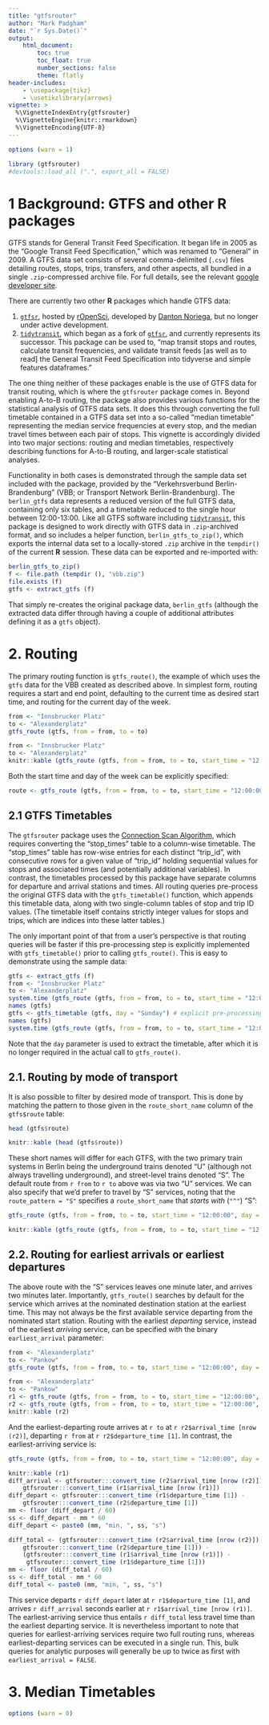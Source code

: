 ```yaml
---
title: "gtfsrouter"
author: "Mark Padgham"
date: "`r Sys.Date()`"
output: 
    html_document:
        toc: true
        toc_float: true
        number_sections: false
        theme: flatly
header-includes: 
    - \usepackage{tikz}
    - \usetikzlibrary{arrows}
vignette: >
  %\VignetteIndexEntry{gtfsrouter}
  %\VignetteEngine{knitr::rmarkdown}
  %\VignetteEncoding{UTF-8}
---
```


```r
options (warn = 1)
```


```r
library (gtfsrouter)
#devtools::load_all (".", export_all = FALSE)
```

# 1 Background: GTFS and other R packages

GTFS stands for General Transit Feed Specification. It began life in 2005 as the
"Google Transit Feed Specification," which was renamed to "General" in 2009.  A
GTFS data set consists of several comma-delimited (`.csv`) files detailing
routes, stops, trips, transfers, and other aspects, all bundled in a single
`.zip`-compressed archive file. For full details, see the relevant [google
developer site](https://developers.google.com/transit/gtfs/).

There are currently two other **R** packages which handle GTFS data:

1. [`gtfsr`](https://github.com/ropensci/gtfsr), hosted by
   [rOpenSci](https://ropensci.org), developed by [Danton
   Noriega](https://github.com/dantonnoriega), but no longer under active
   development.
2. [`tidytransit`](https://github.com/r-transit/tidytransit), which began as a
   fork of [`gtfsr`](https://github.com/ropensci/gtfsr), and currently
   represents its successor. This package can be used to, "map transit stops and
   routes, calculate transit frequencies, and validate transit feeds [as well as
   to read] the General Transit Feed Specification into tidyverse and simple
   features dataframes."

The one thing neither of these packages enable is the use of GTFS data for
transit routing, which is where the `gtfsrouter` package comes in. Beyond
enabling A-to-B routing, the package also provides various functions for the
statistical analysis of GTFS data sets. It does this through converting the full
timetable contained in a GTFS data set into a so-called "median timetable"
representing the median service frequencies at every stop, and the median travel
times between each pair of stops. This vignette is accordingly divided into two
major sections: routing and median timetables, respectively describing functions
for A-to-B routing, and larger-scale statistical analyses.

Functionality in both cases is demonstrated through the sample data set included
with the package, provided by the "Verkehrsverbund Berlin-Brandenburg" (VBB; or
Transport Network Berlin-Brandenburg). The `berlin_gtfs` data represents a
reduced version of the full GTFS data, containing only six tables, and a
timetable reduced to the single hour between 12:00-13:00. Like all GTFS
software including [`tidytransit`](https://github.com/r-transit/tidytransit),
this package is designed to work directly with GTFS data in `.zip`-archived
format, and so includes a helper function, `berlin_gtfs_to_zip()`, which exports
the internal data set to a locally-stored `.zip` archive in the `tempdir()` of
the current **R** session. These data can be exported and re-imported with:
```r
berlin_gtfs_to_zip()
f <- file.path (tempdir (), "vbb.zip")
file.exists (f)
gtfs <- extract_gtfs (f)
```
That simply re-creates the original package data, `berlin_gtfs` (although the
extracted data differ through having a couple of additional attributes defining
it as a `gtfs` object).
     



# 2. Routing

The primary routing function is `gtfs_route()`, the example of which uses the
`gtfs` data for the VBB created as described above. In simplest form, routing
requires a start and end point, defaulting to the current time as desired start
time, and routing for the current day of the week.
```r
from <- "Innsbrucker Platz"
to <- "Alexanderplatz"
gtfs_route (gtfs, from = from, to = to)
```
```r
from <- "Innsbrucker Platz"
to <- "Alexanderplatz"
knitr::kable (gtfs_route (gtfs, from = from, to = to, start_time = "12:00:00"))
```

Both the start time and day of the week can be explicitly specified:
```r
route <- gtfs_route (gtfs, from = from, to = to, start_time = "12:00:00", day = "Sunday")
```

## 2.1 GTFS Timetables

The `gtfsrouter` package uses the [Connection Scan
Algorithm](https://arxiv.org/abs/1703.05997), which requires converting the
"stop_times" table to a column-wise timetable. The "stop_times" table has
row-wise entries for each distinct "trip_id", with consecutive rows for a given
value of "trip_id" holding sequential values for stops and associated times (and
potentially additional variables). In contrast, the timetables processed by this
package have separate columns for departure and arrival stations and times. All
routing queries pre-process the original GTFS data with the `gtfs_timetable()`
function, which appends this timetable data, along with two single-column tables
of stop and trip ID values. (The timetable itself contains strictly integer
values for stops and trips, which are indices into these latter tables.)

The only important point of that from a user's perspective is that routing
queries will be faster if this pre-processing step is explicitly implemented
with `gtfs_timetable()` prior to calling `gtfs_route()`. This is easy to
demonstrate using the sample data:
```r
gtfs <- extract_gtfs (f)
from <- "Innsbrucker Platz"
to <- "Alexanderplatz"
system.time (gtfs_route (gtfs, from = from, to = to, start_time = "12:00:00", day = "Sunday"))
names (gtfs)
gtfs <- gtfs_timetable (gtfs, day = "Sunday") # explicit pre-processing to extract timetable for Sunday
names (gtfs)
system.time (gtfs_route (gtfs, from = from, to = to, start_time = "12:00:00"))
```
Note that the `day` parameter is used to extract the timetable, after which it
is no longer required in the actual call to `gtfs_route()`.


## 2.1. Routing by mode of transport

It is also possible to filter by desired mode of transport. This is done by
matching the pattern to those given in the `route_short_name` column of the
`gtfs$route` table:
```r
head (gtfs$route)
```
```r
knitr::kable (head (gtfs$route))
```

These short names will differ for each GTFS, with the two primary train systems
in Berlin being the underground trains denoted "U" (although not always
travelling underground), and street-level trains denoted "S". The default route
from `r from` to `r to` above was via two "U" services.  We can also specify
that we'd prefer to travel by "S" services, noting that the `route_pattern =
"S"` specifies a `route_short_name` that *starts with* (`"^"`) "S":
```r
gtfs_route (gtfs, from = from, to = to, start_time = "12:00:00", day = "Sunday", route_pattern = "^S")
```
```r
knitr::kable (gtfs_route (gtfs, from = from, to = to, start_time = "12:00:00", day = "Sunday", route_pattern = "^S"))
```

## 2.2. Routing for earliest arrivals or earliest departures

The above route with the "S" services leaves one minute later, and arrives two
minutes later. Importantly, `gtfs_route()` searches by default for the service
which arrives at the nominated destination station at the earliest time. This
may not always be the first available service departing from the nominated start
station. Routing with the earliest *departing* service, instead of the earliest
*arriving* service, can be specified with the binary `earliest_arrival`
parameter:
```r
from <- "Alexanderplatz"
to <- "Pankow"
gtfs_route (gtfs, from = from, to = to, start_time = "12:00:00", day = "Sunday", earliest_arrival = FALSE)
```
```r
from <- "Alexanderplatz"
to <- "Pankow"
r1 <- gtfs_route (gtfs, from = from, to = to, start_time = "12:00:00", day = "Sunday")
r2 <- gtfs_route (gtfs, from = from, to = to, start_time = "12:00:00", day = "Sunday", earliest_arrival = FALSE)
knitr::kable (r2)
```

And the earliest-departing route arrives at `r to` at 
`r r2$arrival_time [nrow (r2)]`, departing `r from` at 
`r r2$departure_time [1]`. In contrast, the earliest-arriving service is:
```r
gtfs_route (gtfs, from = from, to = to, start_time = "12:00:00", day = "Sunday", earliest_arrival = TRUE)
```
```r
knitr::kable (r1)
diff_arrival <- gtfsrouter:::convert_time (r2$arrival_time [nrow (r2)]) -
    gtfsrouter:::convert_time (r1$arrival_time [nrow (r1)])
diff_depart <- gtfsrouter:::convert_time (r1$departure_time [1]) -
    gtfsrouter:::convert_time (r2$departure_time [1])
mm <- floor (diff_depart / 60)
ss <- diff_depart - mm * 60
diff_depart <- paste0 (mm, "min, ", ss, "s")

diff_total <- (gtfsrouter:::convert_time (r2$arrival_time [nrow (r2)]) -
    gtfsrouter:::convert_time (r2$departure_time [1])) -
    (gtfsrouter:::convert_time (r1$arrival_time [nrow (r1)]) -
     gtfsrouter:::convert_time (r1$departure_time [1]))
mm <- floor (diff_total / 60)
ss <- diff_total - mm * 60
diff_total <- paste0 (mm, "min, ", ss, "s")
```

This service departs `r diff_depart` later at `r r1$departure_time [1]`, and
arrives `r diff_arrival` seconds earlier at `r r1$arrival_time [nrow (r1)]`. The
earliest-arriving service thus entails `r diff_total` less travel time than the
earliest departing service.  It is nevertheless important to note that queries
for earliest-arriving services require two full routing runs, whereas
earliest-departing services can be executed in a single run. This, bulk queries
for analytic purposes will generally be up to twice as first with
`earliest_arrival = FALSE`.


# 3. Median Timetables

```r
options (warn = 0)
```
